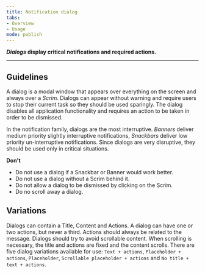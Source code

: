 ```yaml
---
title: Notification dialog 
tabs: 
- Overview
- Usage
mode: publish
---
```



***Dialogs* display critical notifications and required actions.**
<!--One to two sentences as an introduction to the component-->

***

## Guidelines
<!--List how to use it, sizes, widths, grid interactions, color allowances -->

A dialog is a modal window that appears over everything on the screen and always over a *Scrim*. Dialogs can appear without warning and require users to stop their current task so they should be used sparingly. The dialog disables all application functionality and requires an action to be taken in order to be dismissed. 

In the notification family, dialogs are the most interruptive. *Banners* deliver medium priority slightly interruptive notifications, *Snackbars* deliver low priority un-interruptive notifications. Since dialogs are very disruptive, they should be used only in critical situations. 


**Don't** 
<!--Bullet point list if needed -->

* Do not use a dialog if a Snackbar or Banner would work better. 
* Do not use a dialog without a Scrim behind it. 
* Do not allow a dialog to be dismissed by clicking on the Scrim. 
* Do no scroll away a dialog. 


## Variations 
<!--One ### heading per frame in Figma, explaining each component in that frame. One 'content' section per variation if needed -->

Dialogs can contain a Title, Content and Actions. A dialog can have one or two actions, but never a third. Actions should always be related to the message. Dialogs should try to avoid scrollable content. When scrolling is necessary, the title and actions are fixed and the content scrolls. There are five dialog variations available for use: `Text + actions`, `Placeholder + actions`, `Placeholder`, `Scrollable placeholder + actions` and `No title + text + actions`.

<Embed url="https://www.figma.com/file/0bGXR2sCwMVSDNyyzu5BXrO5/UI%E2%80%94User-Interface?node-id=2725%3A198" />
